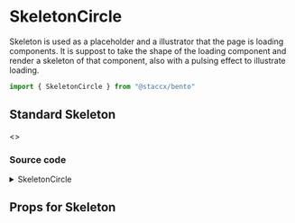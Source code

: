 
<Meta title="Components|Skeleton/SkeletonCircle" component={SkeletonCircle}/>

# SkeletonCircle
Skeleton is used as a placeholder and a illustrator that the page is loading components.
It is suppost to take the shape of the loading component and render a skeleton of that component,
also with a pulsing effect to illustrate loading.

```javascript
import { SkeletonCircle } from "@staccx/bento"
```

## Standard Skeleton

<Preview>
  <Story name="Standard">
  <>
       <SkeletonCircle style={{ padding: 40 }}/>
       <SkeletonPulse />
   </>
  </Story>
</Preview>

### Source code
<details><summary>SkeletonCircle</summary>
<p>

```bash
import React from "react"
import PropTypes from "prop-types"
import styled from "styled-components"
import { applyVariants, spacing } from "../../theming"
import SkeletonPulse from "./Skeleton.Pulse"
import themeProps from "./Skeleton.Circle.themeProps"
import { componentCreateFactory } from "../../theming/utils/createVariantsFunctionFactory"

const SkeletonCircle = ({ className, width, height, ...restProps }) => {
  return (
    <Circle
      className={className}
      width={width}
      height={height}
      {...restProps}
    />
  )
}

export const SKELETONCIRCLE = "skeletoncircle"

export const Circle = styled(SkeletonPulse)`
  height: ${p => (p.height ? p.height : spacing.medium)};
  width: ${p => (p.width ? p.width : spacing.medium)};
  border-radius: 50%;
  max-width: ${p => (p.width ? p.width : spacing.medium)};

  &::before {
    content: "\\00a0";
  }

  ${applyVariants(themeProps.circle)};
`

SkeletonCircle.defaultProps = {
  className: null
}

SkeletonCircle.propTypes = {
  className: PropTypes.string
}
SkeletonCircle.themeProps = themeProps
SkeletonCircle.createVariants = componentCreateFactory(SkeletonCircle)

export default SkeletonCircle

```

</p>
</details>

## Props for Skeleton
<Props of={SkeletonCircle} />
